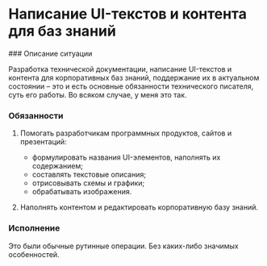 
# Написание UI-текстов и контента для баз знаний

<Steps>
### Описание ситуации

Разработка технической документации, написание UI-текстов и контента для корпоративных баз знаний, поддержание их в актуальном состоянии – это и есть основные обязанности технического писателя, суть его работы. Во всяком случае, у меня это так.

### Обязанности

1. Помогать разработчикам программных продуктов, сайтов и презентаций:
	- формулировать названия UI-элементов, наполнять их содержанием;
	- составлять текстовые описания;
	- отрисовывать схемы и графики;
	- обрабатывать изображения.  
  
2. Наполнять контентом и редактировать корпоративную базу знаний.

### Исполнение

Это были обычные рутинные операции. Без каких-либо значимых особенностей.


</Steps>